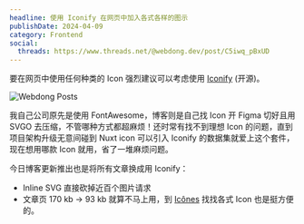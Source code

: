 ```yaml
---
headline: 使用 Iconify 在网页中加入各式各样的图示
publishDate: 2024-04-09
category: Frontend
social:
  threads: https://www.threads.net/@webdong.dev/post/C5iwq_pBxUD
---
```


要在网页中使用任何种类的 Icon 强烈建议可以考虑使用 [Iconify](https://iconify.design/) (开源)。

![Webdong Posts](./webdong-posts.webp)

我自己公司原先是使用 FontAwesome，博客则是自己找 Icon 开 Figma 切好且用 SVGO 去压缩，不管哪种方式都超麻烦！还时常有找不到理想 Icon 的问题，直到项目架构升级无意间碰到 Nuxt icon 可以引入 Iconify 的数据集就爱上这个套件，现在想用哪款 Icon 就用，省了一堆麻烦问题。

今日博客更新推出也是将所有文章换成用 Iconify：

- Inline SVG 直接砍掉近百个图片请求
- 文章页 170 kb -> 93 kb 就算不马上用，到 [Icônes](https://icones.js.org/) 找找各式 Icon 也是挺方便的。
